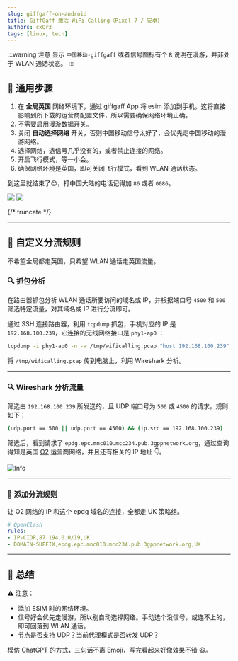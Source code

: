 ```yaml
---
slug: giffgaff-on-android
title: GiffGaff 激活 WiFi Calling（Pixel 7 / 安卓）
authors: cxOrz
tags: [linux, tech]
---
```


:::warning 注意
显示 `中国移动-giffgaff` 或者信号图标有个 `R` 说明在漫游，并非处于 WLAN 通话状态。
:::

## 🧩 通用步骤

1. 在 **全局英国** 网络环境下，通过 giffgaff App 将 esim 添加到手机。这将直接影响到所下载的运营商配置文件，所以需要确保网络环境正确。
2. 不需要启用漫游数据开关。
3. 关闭 **自动选择网络** 开关，否则中国移动信号太好了，会优先走中国移动的漫游网络。
4. 选择网络，选信号几乎没有的，或者禁止连接的网络。
5. 开启飞行模式，等一小会。
6. 确保网络环境是英国，即可关闭飞行模式，看到 WLAN 通话状态。

到这里就结束了😊，打中国大陆的电话记得加 `86` 或者 `0086`。

<div style={{display:'flex',gap:8}}>
  <img src={require("./screenshot1.webp").default} style={{width:0,flex:1}} />
  <img src={require("./screenshot2.webp").default} style={{width:0,flex:1}} />
</div>

{/* truncate */}

<hr/>

## 🧠 自定义分流规则

不希望全局都走英国，只希望 WLAN 通话走英国流量。

### 🔍 抓包分析

在路由器抓包分析 WLAN 通话所要访问的域名或 IP，并根据端口号 `4500` 和 `500` 筛选特定流量，对其域名或 IP 进行分流即可。

通过 SSH 连接路由器，利用 `tcpdump` 抓包，手机对应的 IP 是 `192.168.100.239`，它连接的无线网络接口是 `phy1-ap0` ：

```bash
tcpdump -i phy1-ap0 -n -w /tmp/wificalling.pcap "host 192.168.100.239"
```

将 `/tmp/wificalling.pcap` 传到电脑上，利用 Wireshark 分析。

<hr/>

### 🔍 Wireshark 分析流量

筛选由 `192.168.100.239` 所发送的，且 UDP 端口号为 `500` 或 `4500` 的请求，规则如下：

```bash
(udp.port == 500 || udp.port == 4500) && (ip.src == 192.168.100.239)
```

筛选后，看到请求了 `epdg.epc.mnc010.mcc234.pub.3gppnetwork.org`，通过查询得知是英国 [O2](https://www.netify.ai/resources/hostnames/epdg.epc.mnc010.mcc234.pub.3gppnetwork.org) 运营商网络，并且还有相关的 IP 地址 👇。

![Info](domain-info.webp)

<hr/>

### 🎯 添加分流规则

让 O2 网络的 IP 和这个 epdg 域名的连接，全都走 UK 策略组。

```yaml
# OpenClash
rules:
- IP-CIDR,87.194.0.0/19,UK
- DOMAIN-SUFFIX,epdg.epc.mnc010.mcc234.pub.3gppnetwork.org,UK
```

<hr/>

## 📌 总结

⚠️ 注意：

- 添加 ESIM 时的网络环境。
- 信号好会优先走漫游，所以别自动选择网络。手动选个没信号，或连不上的，即可回落到 WLAN 通话。
- 节点是否支持 UDP？当前代理模式是否转发 UDP？

模仿 ChatGPT 的方式，三句话不离 Emoji，写完看起来好像效果不错 😆。
